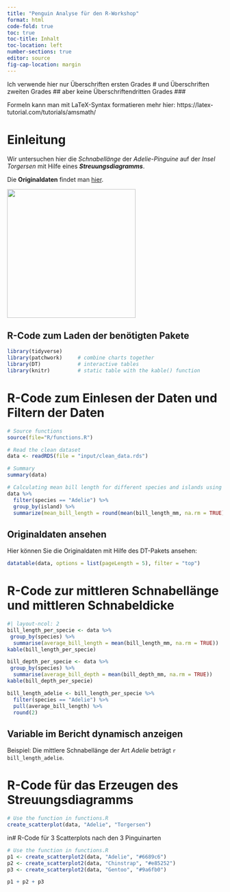 ```yaml
---
title: "Penguin Analyse für den R-Workshop"
format: html
code-fold: true
toc: true
toc-title: Inhalt
toc-location: left
number-sections: true
editor: source
fig-cap-location: margin
---
```


::: {.callout-note}
Ich verwende hier nur Überschriften ersten Grades #
und Überschriften zweiten Grades ## 
aber keine Überschriftendritten Grades ###
:::


::: {.callout-tip}
Formeln kann man mit LaTeX-Syntax formatieren
mehr hier:
https://latex-tutorial.com/tutorials/amsmath/
:::


# Einleitung

Wir untersuchen hier die *Schnabellänge* der *Adelie-Pinguine* auf der *Insel Torgersen* mit Hilfe eines ***Streuungsdiagramms***.

Die **Originaldaten** findet man [hier](https://allisonhorst.github.io/palmerpenguins/).



![](\asset\culmen_depth.png){fig-alt="An image showing a penguin" fig-align="left" width=300}

## R-Code zum Laden der benötigten Pakete
```r
library(tidyverse)
library(patchwork)     # combine charts together
library(DT)            # interactive tables
library(knitr)         # static table with the kable() function
```


# R-Code zum Einlesen der Daten und Filtern der Daten
```r
# Source functions
source(file="R/functions.R")

# Read the clean dataset
data <- readRDS(file = "input/clean_data.rds")

# Summary
summary(data)

# Calculating mean bill length for different species and islands using dplyr
data %>%
  filter(species == "Adelie") %>%
  group_by(island) %>%
  summarize(mean_bill_length = round(mean(bill_length_mm, na.rm = TRUE), 2))

```

## Originaldaten ansehen
Hier können Sie die Originaldaten mit Hilfe des DT-Pakets ansehen:
```r
datatable(data, options = list(pageLength = 5), filter = "top")
```


# R-Code zur mittleren Schnabellänge und mittleren Schnabeldicke
```r
#| layout-ncol: 2
bill_length_per_specie <- data %>%
 group_by(species) %>% 
  summarise(average_bill_length = mean(bill_length_mm, na.rm = TRUE))
kable(bill_length_per_specie)

bill_depth_per_specie <- data %>%
 group_by(species) %>% 
  summarise(average_bill_depth = mean(bill_depth_mm, na.rm = TRUE))
kable(bill_depth_per_specie)

bill_length_adelie <- bill_length_per_specie %>%
  filter(species == "Adelie") %>%
  pull(average_bill_length) %>%
  round(2)
```

## Variable im Bericht dynamisch anzeigen
Beispiel: Die mittlere Schnabellänge der Art *Adelie* beträgt `r bill_length_adelie`.



# R-Code für das Erzeugen des Streuungsdiagramms

```r
# Use the function in functions.R
create_scatterplot(data, "Adelie", "Torgersen")
```



in# R-Code für 3 Scatterplots nach den 3 Pinguinarten

```r

# Use the function in functions.R
p1 <- create_scatterplot2(data, "Adelie", "#6689c6")
p2 <- create_scatterplot2(data, "Chinstrap", "#e85252")
p3 <- create_scatterplot2(data, "Gentoo", "#9a6fb0")

p1 + p2 + p3
```